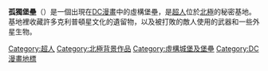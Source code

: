 {{Infobox fictional location
| name        = 孤獨堡壘
| image       = 
| image_size  = 
| caption     = 
| blank_label = 
| blank_data  = [[DC漫畫|DC漫畫]]
| first       = 《[[動作漫畫|動作漫畫]]》#241 (1958年6月)
| source      = [[超人_(漫畫書)|超人]]
| creator     = Jerry Coleman<br />Wayne Boring
| genre       = [[超級英雄漫畫|超級英雄漫畫]]
| type        = 堡壘

| people      = 
| races       = 
| locations   = 
}}
'''孤獨堡壘'''（{{lang-en|Fortress of Solitude}}）是一個出現在[[DC漫畫|DC漫畫]]中的虛構堡壘，是[[超人|超人]]位於[[北極地區|北極]]的秘密基地。基地裡收藏許多克利普頓星文化的遺留物，以及被打敗的敵人使用的武器和一些外星生物。


{{超人}}

[[Category:超人|Category:超人]]
[[Category:北極背景作品|Category:北極背景作品]]
[[Category:虛構城堡及堡壘|Category:虛構城堡及堡壘]]
[[Category:DC漫畫地標|Category:DC漫畫地標]]